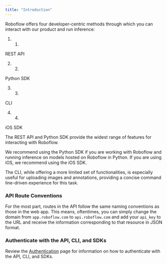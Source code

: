 ```yaml
---
title: "Introduction"
---
```


Roboflow offers four developer-centric methods through which you can interact with our product and run inference:

1. 1.  
REST API

2. 2.  
Python SDK

3. 3.  
CLI

4. 4.  
iOS SDK

The REST API and Python SDK provide the widest range of features for interacting with Roboflow. 

We recommend using the Python SDK if you are working with Roboflow and running inference on models hosted on Roboflow in Python. If you are using iOS, we recommend using the iOS SDK.

The CLI, while offering a more limited set of functionalities, is especially useful for uploading images and annotations, providing a concise command line-driven experience for this task.

### API Route Conventions

For the most part, routes in the API follow the same naming conventions as those in the web app. This means, oftentimes, you can simply change the domain from `app.roboflow.com` to `api.roboflow.com` and add your `api_key` to the URL and receive the information corresponding to that resource in JSON format.

### Authenticate with the API, CLI, and SDKs

Review the [Authentication](/api-reference/authentication) page for information on how to authenticate with the API, CLI, and SDKs.